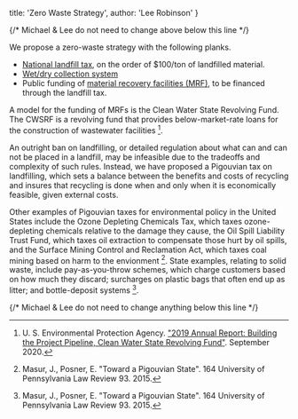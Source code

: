 
  title: 'Zero Waste Strategy',
  author: 'Lee Robinson'
}

{/* Michael & Lee do not need to change above below this line */}


We propose a zero-waste strategy with the following planks.
- [National landfill tax](http://urbancruiseship.org/solution/waste/landfill_tax), on the order of $100/ton of landfilled material. 
- [Wet/dry collection system](http://urbancruiseship.org/solution/waste/waste_facilities)
- Public funding of [material recovery facilities (MRF)](http://urbancruiseship.org/solution/waste/waste_facilities), to be financed through the landfill tax.

A model for the funding of MRFs is the Clean Water State Revolving Fund. The CWSRF is a revolving fund that provides below-market-rate loans for the construction of wastewater facilities [^{"u.s.EPA"}].

[^{"u.s.EPA"}]: U. S. Environmental Protection Agency. ["2019 Annual Report: Building the Project Pipeline, Clean Water State Revolving Fund"](https://www.epa.gov/sites/default/files/2020-10/documents/2019_cwsrf_annual_report_9-10.pdf). September 2020.

An outright ban on landfilling, or detailed regulation about what can and can not be placed in a landfill, may be infeasible due to the tradeoffs and complexity of such rules. Instead, we have proposed a Pigouvian tax on landfilling, which sets a balance between the benefits and costs of recycling and insures that recycling is done when and only when it is economically feasible, given external costs.

Other examples of Pigouvian taxes for environmental policy in the United States include the Ozone Depleting Chemicals Tax, which taxes ozone-depleting chemicals relative to the damage they cause, the Oil Spill Liability Trust Fund, which taxes oil extraction to compensate those hurt by oil spills, and the Surface Mining Control and Reclamation Act, which taxes coal mining based on harm to the envionment [^{"mansur-p-2015"}]. State examples, relating to solid waste, include pay-as-you-throw schemes, which charge customers based on how much they discard; surcharges on plastic bags that often end up as litter; and bottle-deposit systems [^{"mansur-p-2015"}].

[^{"mansur-p-2015"}]: Masur, J., Posner, E. "Toward a Pigouvian State". 164 University of Pennsylvania Law Review 93. 2015.

{/* Michael & Lee do not need to change anything below this line */}
